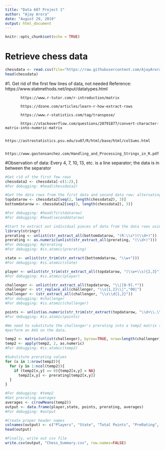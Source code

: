 ---
title: "Data 607 Project 1"
author: "Ajay Arora"
date: "August 29, 2019"
output: html_document
---

```{r setup, include=FALSE}
knitr::opts_chunk$set(echo = TRUE)
```

# Retrieve chess data
```{r}
chessdata <- read.csv(file="https://raw.githubusercontent.com/AjayArora35/Project-1/master/tournamentinfo.txt", header=TRUE)
head(chessdata)
```

#1. Get rid of the first few lines of data, not needed
Reference: https://www.statmethods.net/input/datatypes.html

           https://www.r-tutor.com/r-introduction/matrix
           
           https://dzone.com/articles/learn-r-how-extract-rows
           
           https://www.r-statistics.com/tag/transpose/   
           
           https://stackoverflow.com/questions/20791877/convert-character-matrix-into-numeric-matrix   
           
           https://astrostatistics.psu.edu/su07/R/html/base/html/colSums.html  
           
           https://www.gastonsanchez.com/Handling_and_Processing_Strings_in_R.pdf

#Observation of data: Every 4, 7, 10, 13, etc. is a line separator; the data is in between the separator
```{r}
#Get rid of the first few rows
chessdata2 <- chessdata[-c(1:2),]
#For debugging: #head(chessdata2)

#Get the data rows from the first data and second data row; alternating sequences
topdatarow <- chessdata2[seq(2, length(chessdata2), 3)]
bottomdatarow <- chessdata2[seq(3, length(chessdata2), 3)]

#For debugging: #head(firstdatarow)
#For debugging: #head(seconddatarow)

#Start to extract out individual pieces of data from the data rows using Regular Expression
library(stringr)
prerating <- unlist(str_extract_all(bottomdatarow, "(R:\\s*)(\\d+)"))
prerating <- as.numeric(unlist(str_extract_all(prerating, "(\\d+)")))
#For debugging: #prerating
#For debugging: #is.atomic(prerating)

state <- unlist(str_trim(str_extract(bottomdatarow, "\\w+")))
#For debugging: #is.atomic(state)

player <- unlist(str_trim(str_extract_all(topdatarow, "(\\w+\\s){2,3}")))
#For debugging: #is.atomic(player)

challenger <- unlist(str_extract_all(topdatarow, "\\|[0-9].*"))
challenger <- str_replace_all(challenger, "\\s{1,2}\\|","00|")
challenger <- (str_extract_all(challenger, "\\s\\d{1,2}"))
#For debugging: #challenger
#For debugging: #is.atomic(challenger)

points <- unlist(as.numeric(str_trim(str_extract(topdatarow, "\\d+\\.\\d+"))))
#For debugging: #is.atomic(points)

#We need to substitute the challenger's prerating into a temp2 matrix so we can
#perform an AVG on the data.

temp2 <- matrix(unlist(challenger), byrow=TRUE, nrow=length(challenger)) 
temp2 <- apply(temp2, 2, as.numeric)
#For debugging: #is.atomic(temp2)

#Substitute prerating values
for (x in 1:nrow(temp2)){
  for (y in 1:ncol(temp2)){
    if (temp2[x,y] == 0){temp2[x,y] = NA}
      temp2[x,y] <- prerating[temp2[x,y]]
  }
}

#For debugging: #temp2
#Get prerating averages
averages <- c(rowMeans(temp2))
output <- data.frame(player,state, points, prerating, averages)
#For debugging: #output

#Create proper header names
colnames(output) <- c("Players", "State", "Total Points", "PreRating", "Challenger's Ratings")
head(output)

#Finally, write out csv file
write.csv(output, "Chess_Summary.csv", row.names=FALSE)
```

